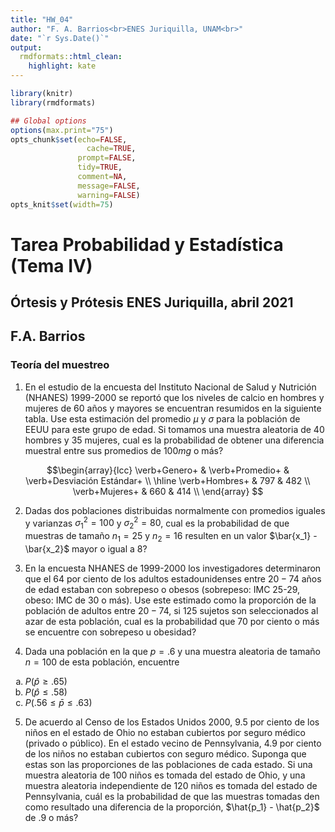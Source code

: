 ```yaml
---
title: "HW_04"
author: "F. A. Barrios<br>ENES Juriquilla, UNAM<br>"
date: "`r Sys.Date()`"
output:
  rmdformats::html_clean:
    highlight: kate
---
```



```r
library(knitr)
library(rmdformats)

## Global options
options(max.print="75")
opts_chunk$set(echo=FALSE,
	             cache=TRUE,
               prompt=FALSE,
               tidy=TRUE,
               comment=NA,
               message=FALSE,
               warning=FALSE)
opts_knit$set(width=75)
```

# Tarea Probabilidad y Estadística (Tema IV)  
## Órtesis y Prótesis ENES Juriquilla, abril 2021  
## F.A. Barrios  
### Teoría del muestreo  

1. En el estudio de la encuesta del Instituto Nacional de Salud y Nutrición (NHANES) 1999-2000 se reportó que los niveles de calcio en hombres y mujeres de 60 años y mayores se encuentran resumidos en la siguiente tabla. Use esta estimación del promedio $\mu$ y $\sigma$ para la población de EEUU para este grupo de edad.  Si tomamos una muestra aleatoria de $40$ hombres y $35$ mujeres, cual es la probabilidad de obtener una diferencia muestral entre sus promedios de $100 mg$ o más?  

$$\begin{array}{lcc}  
 \verb+Genero+ & \verb+Promedio+ & \verb+Desviación Estándar+  \\
 \hline
 \verb+Hombres+ & 797 & 482  \\
 \verb+Mujeres+ & 660 & 414  \\  
\end{array} $$

2. Dadas dos poblaciones distribuidas normalmente con promedios iguales y varianzas $\sigma_1^2 = 100$ y $\sigma_2^2=80$, cual es la probabilidad de que muestras de tamaño $n_1 = 25$ y $n_2 = 16$ resulten en un valor $\bar{x_1} - \bar{x_2}$ mayor o igual a $8$?   

3. En la encuesta NHANES de 1999-2000 los investigadores determinaron que el 64 por ciento de los adultos estadounidenses entre $20-74$ años de edad estaban con sobrepeso o obesos (sobrepeso: IMC 25-29, obeso: IMC de 30 o más). Use este estimado como la proporción de la población de adultos entre $20-74$, si $125$ sujetos son seleccionados al azar de esta población, cual es la probabilidad que $70$ por ciento o más se encuentre con sobrepeso u obesidad?  

4. Dada una población en la que $p=.6$ y una muestra aleatoria de tamaño $n=100$ de esta población, encuentre  
(a) $P(\hat{p} \geq .65)$  
(b) $P(\hat{p} \leq .58)$  
(c) $P(.56 \leq \bar{p} \leq .63)$  

5. De acuerdo al Censo de los Estados Unidos 2000, $9.5$ por ciento de los niños en el estado de Ohio no estaban cubiertos por seguro médico 
(privado o público).  En el estado vecino de Pennsylvania, $4.9$ por ciento de los niños no estaban cubiertos con seguro médico.  Suponga que estas son las proporciones de las poblaciones de cada estado.  Si una muestra aleatoria de $100$ niños es tomada del estado de Ohio, y una muestra aleatoria independiente de $120$ niños es tomada del estado de Pennsylvania, cuál es la probabilidad de que las muestras tomadas den como resultado una diferencia de la proporción, $\hat{p_1} - \hat{p_2}$ de $.9$ o más?  

